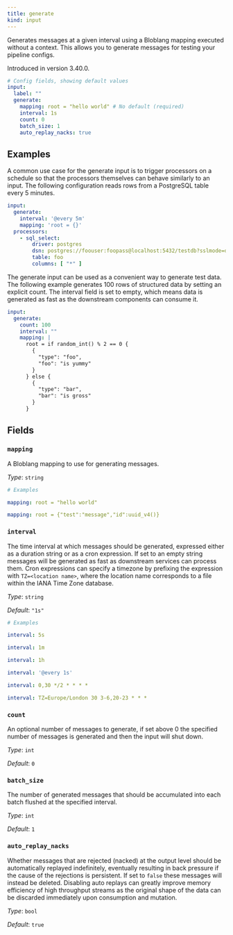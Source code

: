 ```yaml
---
title: generate
kind: input
---
```


Generates messages at a given interval using a Bloblang mapping executed without a context. This allows you to generate messages for testing your pipeline configs.

Introduced in version 3.40.0.

```yml
# Config fields, showing default values
input:
  label: ""
  generate:
    mapping: root = "hello world" # No default (required)
    interval: 1s
    count: 0
    batch_size: 1
    auto_replay_nacks: true
```

## Examples

<Tabs>
<TabItem label="Cron Scheduled Processing">
A common use case for the generate input is to trigger processors on a schedule so that the processors themselves can behave similarly to an input. The following configuration reads rows from a PostgreSQL table every 5 minutes.

```yaml
input:
  generate:
    interval: '@every 5m'
    mapping: 'root = {}'
  processors:
    - sql_select:
        driver: postgres
        dsn: postgres://foouser:foopass@localhost:5432/testdb?sslmode=disable
        table: foo
        columns: [ "*" ]
```

</TabItem>
<TabItem label="Generate 100 Rows">
The generate input can be used as a convenient way to generate test data. The following example generates 100 rows of structured data by setting an explicit count. The interval field is set to empty, which means data is generated as fast as the downstream components can consume it.

```yaml
input:
  generate:
    count: 100
    interval: ""
    mapping: |
      root = if random_int() % 2 == 0 {
        {
          "type": "foo",
          "foo": "is yummy"
        }
      } else {
        {
          "type": "bar",
          "bar": "is gross"
        }
      }
```

</TabItem>
</Tabs>

## Fields

### `mapping`

A Bloblang mapping to use for generating messages.


*Type*: `string`


```yml
# Examples

mapping: root = "hello world"

mapping: root = {"test":"message","id":uuid_v4()}
```

### `interval`

The time interval at which messages should be generated, expressed either as a duration string or as a cron expression. If set to an empty string messages will be generated as fast as downstream services can process them. Cron expressions can specify a timezone by prefixing the expression with `TZ=<location name>`, where the location name corresponds to a file within the IANA Time Zone database.


*Type*: `string`

*Default*: `"1s"`

```yml
# Examples

interval: 5s

interval: 1m

interval: 1h

interval: '@every 1s'

interval: 0,30 */2 * * * *

interval: TZ=Europe/London 30 3-6,20-23 * * *
```

### `count`

An optional number of messages to generate, if set above 0 the specified number of messages is generated and then the input will shut down.


*Type*: `int`

*Default*: `0`

### `batch_size`

The number of generated messages that should be accumulated into each batch flushed at the specified interval.


*Type*: `int`

*Default*: `1`

### `auto_replay_nacks`

Whether messages that are rejected (nacked) at the output level should be automatically replayed indefinitely, eventually resulting in back pressure if the cause of the rejections is persistent. If set to `false` these messages will instead be deleted. Disabling auto replays can greatly improve memory efficiency of high throughput streams as the original shape of the data can be discarded immediately upon consumption and mutation.


*Type*: `bool`

*Default*: `true`


